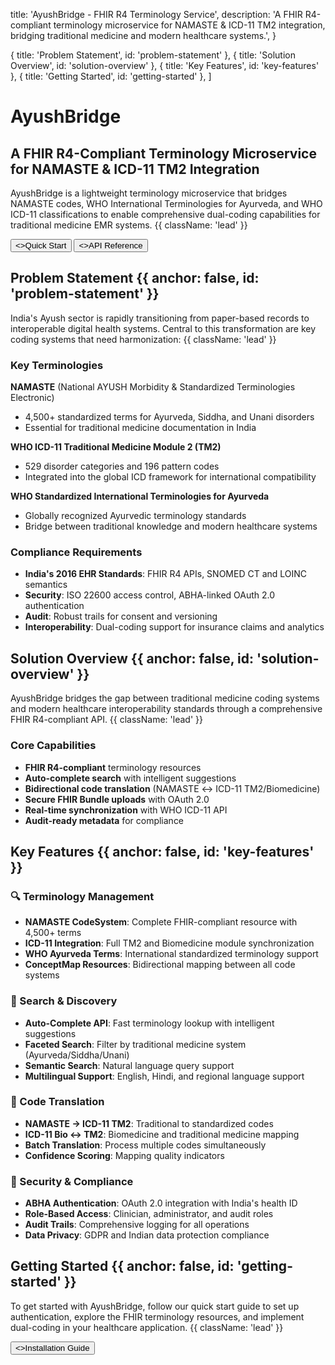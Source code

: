 
  title: 'AyushBridge - FHIR R4 Terminology Service',
  description:
    'A FHIR R4-compliant terminology microservice for NAMASTE & ICD-11 TM2 integration, bridging traditional medicine and modern healthcare systems.',
}

  { title: 'Problem Statement', id: 'problem-statement' },
  { title: 'Solution Overview', id: 'solution-overview' },
  { title: 'Key Features', id: 'key-features' },
  { title: 'Getting Started', id: 'getting-started' },
]

<HeroPattern />

# AyushBridge

## A FHIR R4-Compliant Terminology Microservice for NAMASTE & ICD-11 TM2 Integration



AyushBridge is a lightweight terminology microservice that bridges NAMASTE codes, WHO International Terminologies for Ayurveda, and WHO ICD-11 classifications to enable comprehensive dual-coding capabilities for traditional medicine EMR systems. {{ className: 'lead' }}

<div className="not-prose mb-16 mt-6 flex gap-3">
  <Button href="/quickstart" arrow="right">
    <>Quick Start</>
  </Button>
  <Button href="/api-reference" variant="outline">
    <>API Reference</>
  </Button>
</div>

## Problem Statement {{ anchor: false, id: 'problem-statement' }}

India's Ayush sector is rapidly transitioning from paper-based records to interoperable digital health systems. Central to this transformation are key coding systems that need harmonization: {{ className: 'lead' }}

### Key Terminologies

**NAMASTE** (National AYUSH Morbidity & Standardized Terminologies Electronic)
- 4,500+ standardized terms for Ayurveda, Siddha, and Unani disorders
- Essential for traditional medicine documentation in India

**WHO ICD-11 Traditional Medicine Module 2 (TM2)**
- 529 disorder categories and 196 pattern codes
- Integrated into the global ICD framework for international compatibility

**WHO Standardized International Terminologies for Ayurveda**
- Globally recognized Ayurvedic terminology standards
- Bridge between traditional knowledge and modern healthcare systems

### Compliance Requirements
- **India's 2016 EHR Standards**: FHIR R4 APIs, SNOMED CT and LOINC semantics
- **Security**: ISO 22600 access control, ABHA-linked OAuth 2.0 authentication
- **Audit**: Robust trails for consent and versioning
- **Interoperability**: Dual-coding support for insurance claims and analytics

## Solution Overview {{ anchor: false, id: 'solution-overview' }}

AyushBridge bridges the gap between traditional medicine coding systems and modern healthcare interoperability standards through a comprehensive FHIR R4-compliant API. {{ className: 'lead' }}

### Core Capabilities
- **FHIR R4-compliant** terminology resources
- **Auto-complete search** with intelligent suggestions
- **Bidirectional code translation** (NAMASTE ↔ ICD-11 TM2/Biomedicine)
- **Secure FHIR Bundle uploads** with OAuth 2.0
- **Real-time synchronization** with WHO ICD-11 API
- **Audit-ready metadata** for compliance

## Key Features {{ anchor: false, id: 'key-features' }}

### 🔍 Terminology Management
- **NAMASTE CodeSystem**: Complete FHIR-compliant resource with 4,500+ terms
- **ICD-11 Integration**: Full TM2 and Biomedicine module synchronization
- **WHO Ayurveda Terms**: International standardized terminology support
- **ConceptMap Resources**: Bidirectional mapping between all code systems

### 🔎 Search & Discovery
- **Auto-Complete API**: Fast terminology lookup with intelligent suggestions
- **Faceted Search**: Filter by traditional medicine system (Ayurveda/Siddha/Unani)
- **Semantic Search**: Natural language query support
- **Multilingual Support**: English, Hindi, and regional language support

### 🔄 Code Translation
- **NAMASTE → ICD-11 TM2**: Traditional to standardized codes
- **ICD-11 Bio ↔ TM2**: Biomedicine and traditional medicine mapping
- **Batch Translation**: Process multiple codes simultaneously
- **Confidence Scoring**: Mapping quality indicators

### 🔐 Security & Compliance
- **ABHA Authentication**: OAuth 2.0 integration with India's health ID
- **Role-Based Access**: Clinician, administrator, and audit roles
- **Audit Trails**: Comprehensive logging for all operations
- **Data Privacy**: GDPR and Indian data protection compliance

## Getting Started {{ anchor: false, id: 'getting-started' }}

To get started with AyushBridge, follow our quick start guide to set up authentication, explore the FHIR terminology resources, and implement dual-coding in your healthcare application. {{ className: 'lead' }}

<div className="not-prose">
  <Button href="/quickstart" variant="text" arrow="right">
    <>Installation Guide</>
  </Button>
</div>

<Guides />

<Resources />
